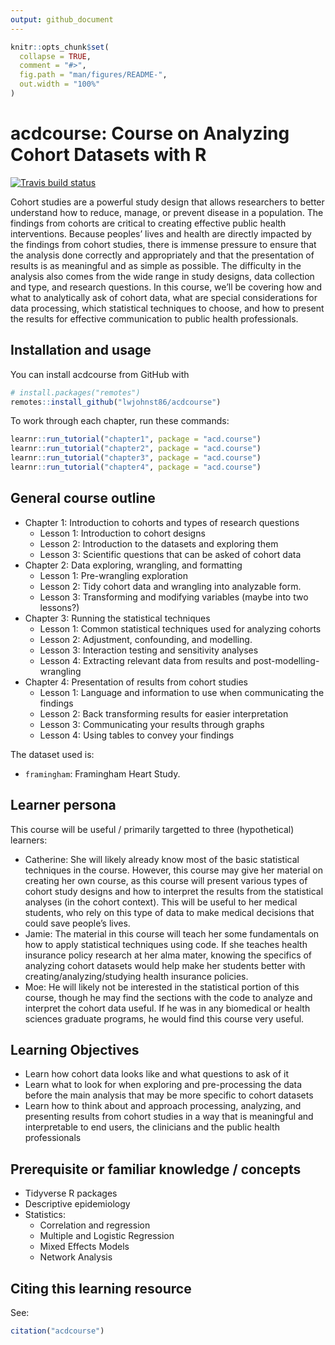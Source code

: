 ```yaml
---
output: github_document
---
```


<!-- README.md is generated from README.Rmd. Please edit that file -->

```r
knitr::opts_chunk$set(
  collapse = TRUE,
  comment = "#>",
  fig.path = "man/figures/README-",
  out.width = "100%"
)
```

# acdcourse: Course on Analyzing Cohort Datasets with R

<!-- badges: start -->
[![Travis build status](https://travis-ci.org/lwjohnst86/acdcourse.svg?branch=master)](https://travis-ci.org/lwjohnst86/acdcourse)
<!-- badges: end -->

Cohort studies are a powerful study design that allows researchers to better
understand how to reduce, manage, or prevent disease in a population. The
findings from cohorts are critical to creating effective public health
interventions. Because peoples' lives and health are directly impacted by the
findings from cohort studies, there is immense pressure to ensure that the
analysis done correctly and appropriately and that the presentation of results
is as meaningful and as simple as possible. The difficulty in the analysis also
comes from the wide range in study designs, data collection and type, and
research questions. In this course, we'll be covering how and what to
analytically ask of cohort data, what are special considerations for data
processing, which statistical techniques to choose, and how to present the
results for effective communication to public health professionals.

## Installation and usage

You can install acdcourse from GitHub with

``` r
# install.packages("remotes")
remotes::install_github("lwjohnst86/acdcourse")
```

To work through each chapter, run these commands:

``` r
learnr::run_tutorial("chapter1", package = "acd.course")
learnr::run_tutorial("chapter2", package = "acd.course")
learnr::run_tutorial("chapter3", package = "acd.course")
learnr::run_tutorial("chapter4", package = "acd.course")
```

## General course outline

- Chapter 1: Introduction to cohorts and types of research questions
    - Lesson 1: Introduction to cohort designs
    - Lesson 2: Introduction to the datasets and exploring them
    - Lesson 3: Scientific questions that can be asked of cohort data
- Chapter 2: Data exploring, wrangling, and formatting
    - Lesson 1: Pre-wrangling exploration
    - Lesson 2: Tidy cohort data and wrangling into analyzable form.
    - Lesson 3: Transforming and modifying variables (maybe into two lessons?)
- Chapter 3: Running the statistical techniques
    - Lesson 1: Common statistical techniques used for analyzing cohorts
    - Lesson 2: Adjustment, confounding, and modelling.
    - Lesson 3: Interaction testing and sensitivity analyses
    - Lesson 4: Extracting relevant data from results and post-modelling-wrangling 
- Chapter 4: Presentation of results from cohort studies
    - Lesson 1: Language and information to use when communicating the findings
    - Lesson 2: Back transforming results for easier interpretation
    - Lesson 3: Communicating your results through graphs
    - Lesson 4: Using tables to convey your findings
    
<!-- TODO: Update this outline -->

The dataset used is:

- `framingham`: Framingham Heart Study.

## Learner persona

This course will be useful / primarily targetted to three (hypothetical)
learners:

* Catherine: She will likely already know most of the basic statistical
techniques in the course. However, this course may give her material on creating
her own course, as this course will present various types of cohort study designs
and how to interpret the results from the statistical analyses (in the cohort
context). This will be useful to her medical students, who rely on this type of
data to make medical decisions that could save people's lives.
* Jamie: The material in this course will teach her some fundamentals on how to
apply statistical techniques using code. If she teaches health insurance policy 
research at her alma mater, knowing the specifics of analyzing cohort datasets
would help make her students better with creating/analyzing/studying health
insurance policies.
* Moe: He will likely not be interested in the statistical portion of this
course, though he may find the sections with the code to analyze and interpret
the cohort data useful. If he was in any biomedical or health sciences graduate
programs, he would find this course very useful.

## Learning Objectives

- Learn how cohort data looks like and what questions to ask of it
- Learn what to look for when exploring and pre-processing the data before the
main analysis that may be more specific to cohort datasets
- Learn how to think about and approach processing, analyzing, and presenting
results from cohort studies in a way that is meaningful and interpretable to end
users, the clinicians and the public health professionals

## Prerequisite or familiar knowledge / concepts

- Tidyverse R packages
- Descriptive epidemiology
- Statistics: 
    - Correlation and regression
    - Multiple and Logistic Regression
    - Mixed Effects Models
    - Network Analysis

<!-- TODO: Include links to some of these resources -->

## Citing this learning resource

See:

```r
citation("acdcourse")
```
